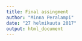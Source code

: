 ```yaml
---
title: Final assingment
author: "Minna Peralampi"
date: "27 helmikuuta 2017"
output: html_document
---
```

